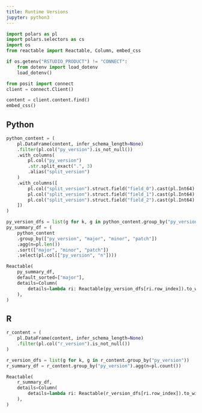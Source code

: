 ```yaml
---
title: Runtime Versions
jupyter: python3
---
```


```python
import polars as pl
import polars.selectors as cs
import os
from reactable import Reactable, Column, embed_css

if os.getenv("RSTUDIO_PRODUCT") != "CONNECT":
    from dotenv import load_dotenv
    load_dotenv()

from posit import connect
client = connect.Client()

content = client.content.find()
embed_css()
```


## Python

```python
python_content = (
    pl.DataFrame(content, infer_schema_length=None)
    .filter(pl.col("py_version").is_not_null())
    .with_columns(
        pl.col("py_version")
        .str.split_exact(".", 3)
        .alias("split_version")
    )
    .with_columns([
        pl.col("split_version").struct.field("field_0").cast(pl.Int64).alias("major"),
        pl.col("split_version").struct.field("field_1").cast(pl.Int64).alias("minor"),
        pl.col("split_version").struct.field("field_2").cast(pl.Int64).alias("patch")
    ])
)

py_version_dfs = list(g for k, g in python_content.group_by("py_version"))
py_summary_df = (
    python_content
    .group_by(["py_version", "major", "minor", "patch"])
    .agg(n=pl.len())
    .sort(["major", "minor", "patch"])
    .select(pl.col(["py_version", "n"])))

Reactable(
    py_summary_df,
    default_sorted=["major"],
    details=Column(
        details=lambda ri: Reactable(py_version_dfs[ri.row_index]).to_widget(),
    ),
)
```

## R

```python
r_content = (
    pl.DataFrame(content, infer_schema_length=None)
    .filter(pl.col("r_version").is_not_null())
)

r_version_dfs = list(g for k, g in r_content.group_by("py_version"))
r_summary_df = r_content.group_by("py_version").agg(n=pl.count())

Reactable(
    r_summary_df,
    details=Column(
        details=lambda ri: Reactable(r_version_dfs[ri.row_index]).to_widget(),
    ),
)
```